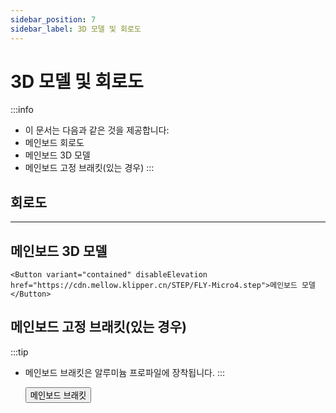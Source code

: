 ```yaml
---
sidebar_position: 7
sidebar_label: 3D 모델 및 회로도
---
```




# 3D 모델 및 회로도

:::info
* 이 문서는 다음과 같은 것을 제공합니다:
* 메인보드 회로도
* 메인보드 3D 모델
* 메인보드 고정 브래킷(있는 경우)
:::

## 회로도

<PdfView file="https://cdn.mellow.klipper.cn/SCH-PDF/FLY-Micro4.pdf"/>

----

## 메인보드 3D 모델

    <Button variant="contained" disableElevation href="https://cdn.mellow.klipper.cn/STEP/FLY-Micro4.step">메인보드 모델</Button>

## 메인보드 고정 브래킷(있는 경우)

:::tip
* 메인보드 브래킷은 알루미늄 프로파일에 장착됩니다.
:::

    <Button variant="contained" disableElevation href="https://www.printables.com/model/1014871-mellow-fly-micro4-extrusion-mount">메인보드 브래킷</Button>
